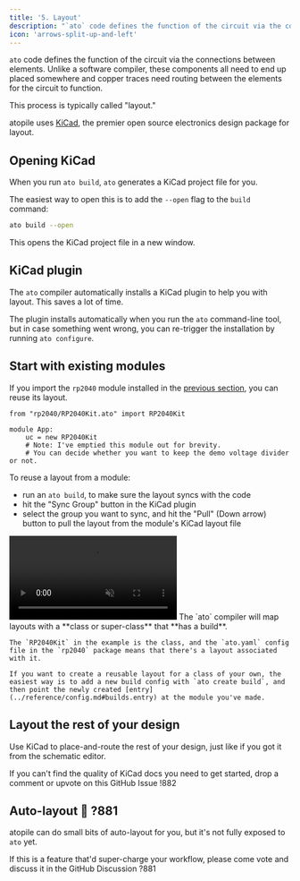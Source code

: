 ```yaml
---
title: '5. Layout'
description: "`ato` code defines the function of the circuit via the connections between elements. Unlike a software compiler, these components all need to end up placed somewhere and copper traces need routing between the elements for the circuit to function."
icon: 'arrows-split-up-and-left'
---
```


`ato` code defines the function of the circuit via the connections between elements. Unlike a software compiler, these components all need to end up placed somewhere and copper traces need routing between the elements for the circuit to function.

This process is typically called "layout."

atopile uses [KiCad](https://kicad.org), the premier open source electronics design package for layout.

## Opening KiCad

When you run `ato build`, `ato` generates a KiCad project file for you.

The easiest way to open this is to add the `--open` flag to the `build` command:

```bash
ato build --open
```

This opens the KiCad project file in a new window.

## KiCad plugin

The `ato` compiler automatically installs a KiCad plugin to help you with layout. This saves a lot of time.

The plugin installs automatically when you run the `ato` command-line tool, but in case something went wrong, you can re-trigger the installation by running `ato configure`.

## Start with existing modules

If you import the `rp2040` module installed in the [previous section](./4-packages), you can reuse its layout.

```ato
from "rp2040/RP2040Kit.ato" import RP2040Kit

module App:
    uc = new RP2040Kit
    # Note: I've emptied this module out for brevity.
    # You can decide whether you want to keep the demo voltage divider or not.

```

To reuse a layout from a module:

- run an `ato build`, to make sure the layout syncs with the code
- hit the "Sync Group" button in the KiCad plugin
- select the group you want to sync, and hit the "Pull" (Down arrow) button to pull the layout from the module's KiCad layout file

<video autoplay loop muted playsinline>
    <source src="./assets/5-pcb-layout-sync.mp4" type="video/mp4" />
    <img src="./assets/5-pcb-layout-sync.gif" alt="Animated fallback" />
</video>

<Note>
    The `ato` compiler will map layouts with a **class or super-class** that **has a build**.

    The `RP2040Kit` in the example is the class, and the `ato.yaml` config file in the `rp2040` package means that there's a layout associated with it.

    If you want to create a reusable layout for a class of your own, the easiest way is to add a new build config with `ato create build`, and then point the newly created [entry](../reference/config.md#builds.entry) at the module you've made.
</Note>

## Layout the rest of your design

Use KiCad to place-and-route the rest of your design, just like if you got it from the schematic editor.

If you can't find the quality of KiCad docs you need to get started, drop a comment or upvote on this GitHub Issue !882


## Auto-layout :rocket: ?881

atopile can do small bits of auto-layout for you, but it's not fully exposed to `ato` yet.

If this is a feature that'd super-charge your workflow, please come vote and discuss it in the GitHub Discussion ?881
